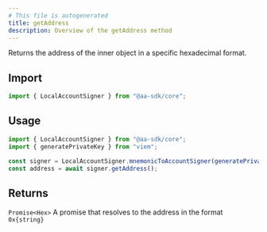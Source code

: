 ```yaml
---
# This file is autogenerated
title: getAddress
description: Overview of the getAddress method
---
```



Returns the address of the inner object in a specific hexadecimal format.

## Import

```ts
import { LocalAccountSigner } from "@aa-sdk/core";
```

## Usage

```ts
import { LocalAccountSigner } from "@aa-sdk/core";
import { generatePrivateKey } from "viem";

const signer = LocalAccountSigner.mnemonicToAccountSigner(generatePrivateKey());
const address = await signer.getAddress();
```

## Returns

`Promise<Hex>`
A promise that resolves to the address in the format `0x{string}`
